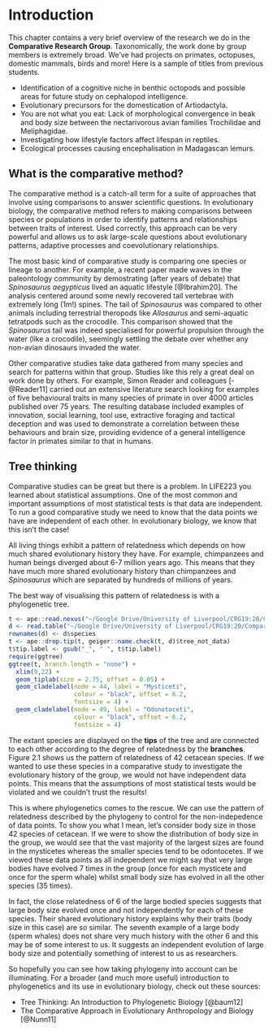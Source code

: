 # Introduction {#intro}

This chapter contains a very brief overview of the research we do in the **Comparative Research Group**. Taxonomically, the work done by group members is extremely broad. We've had projects on primates, octopuses, domestic mammals, birds and more! Here is a sample of titles from previous students.

* Identification of a cognitive niche in benthic octopods and possible areas for future study on cephalopod intelligence.
* Evolutionary precursors for the domestication of Artiodactyla.
* You are not what you eat: Lack of morphological convergence in beak and body size between the nectarivorous avian families Trochilidae and Meliphagidae.
* Investigating how lifestyle factors affect lifespan in reptiles.
* Ecological processes causing encephalisation in Madagascan lemurs.

## What is the comparative method?

The comparative method is a catch-all term for a suite of approaches that involve using comparisons to answer scientific questions. In evolutionary biology, the comparative method refers to making comparisons between species or populations in order to identify patterns and relationships between traits of interest. Used correctly, this approach can be very powerful and allows us to ask large-scale questions about evolutionary patterns, adaptive processes and coevolutionary relationships.

The most basic kind of comparative study is comparing one species or lineage to another. For example, a recent paper made waves in the paleontology community by demostrating (after years of debate) that _Spinosaurus aegypticus_ lived an aquatic lifestyle [@Ibrahim20]. The analysis centered around some newly recovered tail vertebrae with extremely long (1m!) spines. The tail of _Spinosaurus_ was compared to other animals including terrestrial theropods like _Allosaurus_ and semi-aquatic tetratpods such as the crocodile. This comparison showed that the _Spinosaurus_ tail was indeed specialised for powerful propulsion through the water (like a crocodile), seemingly settling the debate over whether any non-avian dinosaurs invaded the water.

Other comparative studies take data gathered from many species and search for patterns within that group. Studies like this rely a great deal on work done by others. For example, Simon Reader and colleagues [-@Reader11] carried out an extensive literature search looking for examples of five behavioural traits in many species of primate in over 4000 articles published over 75 years. The resulting database included examples of innovation, social learning, tool use, extractive foraging and tactical deception and was used to demonstrate a correlation between these behaviours and brain size, providing evidence of a general intelligence factor in primates similar to that in humans.

## Tree thinking

Comparative studies can be great but there is a problem. In LIFE223 you learned about statistical assumptions. One of the most common and important assumptions of most statistical tests is that data are independent. To run a good comparative study we need to know that the data points we have are independent of each other. In evolutionary biology, we know that this isn't the case!

All living things exhibit a pattern of relatedness which depends on how much shared evolutionary history they have. For example, chimpanzees and human beings diverged about 6-7 million years ago. This means that they have much more shared evolutionary history than chimpanzees and _Spinosaurus_ which are separated by hundreds of millions of years.

The best way of visualising this pattern of relatedness is with a phylogenetic tree.

```r
t <- ape::read.nexus("~/Google Drive/University of Liverpool/CRG19:20/Comparative Methods Course/07 and 08 - Ancestral State Reconstruction/ASR files/whales_tree.nex")
d <- read.table("~/Google Drive/University of Liverpool/CRG19:20/Comparative Methods Course/07 and 08 - Ancestral State Reconstruction/ASR files/whales_data.txt", header = T)
rownames(d) <- d$species
t <- ape::drop.tip(t, geiger::name.check(t, d)$tree_not_data)
t$tip.label <- gsub("_", " ", t$tip.label)
require(ggtree)
ggtree(t, branch.length = "none") +
  xlim(0,22) +
  geom_tiplab(size = 2.75, offset = 0.05) +
  geom_cladelabel(node = 44, label = "Mysticeti", 
                  colour = "black", offset = 6.2,
                  fontsize = 4) +
  geom_cladelabel(node = 49, label = "Odonotoceti", 
                  colour = "black", offset = 6.2,
                  fontsize = 4)

```

The extant species are displayed on the **tips** of the tree and are connected to each other according to the degree of relatedness by the **branches**. Figure 2.1 shows us the pattern of relatedness of 42 cetacean species. If we wanted to use these species in a comparative study to investigate the evolutionary history of the group, we would not have independent data points. This means that the assumptions of most statistical tests would be violated and we couldn't trust the results!

This is where phylogenetics comes to the rescue. We can use the pattern of relatedness described by the phylogeny to control for the non-indepedence of data points. To show you what I mean, let's consider body size in those 42 species of cetacean. If we were to show the distribution of body size in the group, we would see that the vast majority of the largest sizes are found in the mysticetes whereas the smaller species tend to be odontocetes. If we viewed these data points as all independent we might say that very large bodies have evolved 7 times in the group (once for each mysticete and once for the sperm whale) whilst small body size has evolved in all the other species (35 times).

In fact, the close relatedness of 6 of the large bodied species suggests that large body size evolved once and not independently for each of these species. Their shared evolutionary history explains why their traits (body size in this case) are so similar. The seventh example of a large body (sperm whales) does not share very much history with the other 6 and this may be of some interest to us. It suggests an independent evolution of large body size and potentially something of interest to us as researchers.

So hopefully you can see how taking phylogeny into account can be illuminating. For a broader (and much more useful) introduction to phylogenetics and its use in evolutionary biology, check out these sources:

* Tree Thinking: An Introduction to Phylogenetic Biology [@baum12]
* The Comparative Approach in Evolutionary Anthropology and Biology [@Nunn11]
